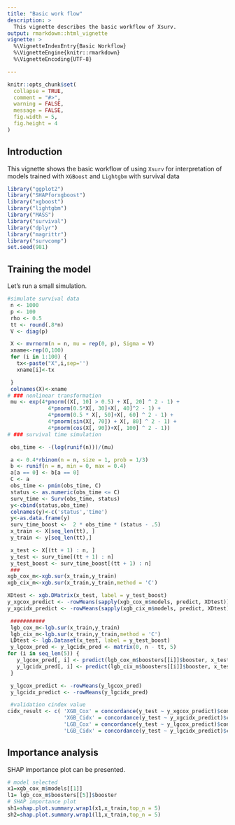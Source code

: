 ```yaml
---
title: "Basic work flow"
description: >
  This vignette describes the basic workflow of Xsurv.
output: rmarkdown::html_vignette
vignette: >
  %\VignetteIndexEntry{Basic Workflow}
  %\VignetteEngine{knitr::rmarkdown}
  %\VignetteEncoding{UTF-8}

---
```


```r
knitr::opts_chunk$set(
  collapse = TRUE,
  comment = "#>",
  warning = FALSE,
  message = FALSE,
  fig.width = 5,
  fig.height = 4
)
```

## Introduction

This vignette shows the basic workflow of using `Xsurv` for interpretation of models trained with `XGBoost` and `Lightgbm` with survival data

```r
library("ggplot2")
library("SHAPforxgboost")
library("xgboost")
library("lightgbm")
library("MASS")
library("survival")
library("dplyr")
library("magrittr")
library("survcomp")
set.seed(981)
```
## Training the model

Let's run a small simulation.

```r
#simulate survival data
 n <- 1000
 p <- 100
 rho <- 0.5
 tt <- round(.8*n)
 V <- diag(p)

 X <- mvrnorm(n = n, mu = rep(0, p), Sigma = V)
 xname<-rep(0,100)
 for (i in 1:100) {
   tx<-paste("X",i,sep='')
   xname[i]<-tx

 }
 colnames(X)<-xname
# ### nonlinear transformation
 mu <- exp(4*pnorm((X[, 10] > 0.5) + X[, 20] ^ 2 - 1) +
             4*pnorm(0.5*X[, 30]+X[, 40]^2 - 1) +
             4*pnorm(0.5 * X[, 50]+X[, 60] ^ 2 - 1) +
             4*pnorm(sin(X[, 70]) + X[, 80] ^ 2 - 1) +
             4*pnorm(cos(X[, 90])+X[, 100] ^ 2 - 1))
# ### survival time simulation

 obs_time <- -(log(runif(n)))/(mu)

 a <- 0.4*rbinom(n = n, size = 1, prob = 1/3)
 b <- runif(n = n, min = 0, max = 0.4)
 a[a == 0] <- b[a == 0]
 C <- a
 obs_time <- pmin(obs_time, C)
 status <- as.numeric(obs_time <= C)
 surv_time <- Surv(obs_time, status)
 y<-cbind(status,obs_time)
 colnames(y)<-c('status','time')
 y<-as.data.frame(y)
 surv_time_boost <-  2 * obs_time * (status - .5)
 x_train <- X[seq_len(tt), ]
 y_train <- y[seq_len(tt),]

 x_test <- X[(tt + 1) : n, ]
 y_test <- surv_time[(tt + 1) : n]
 y_test_boost <- surv_time_boost[(tt + 1) : n]
 ###
xgb_cox_m<-xgb.sur(x_train,y_train)
xgb_cix_m<-xgb.sur(x_train,y_train,method = 'C')

XDtest <- xgb.DMatrix(x_test, label = y_test_boost)
y_xgcox_predict <- -rowMeans(sapply(xgb_cox_m$models, predict, XDtest))
y_xgcidx_predict <- -rowMeans(sapply(xgb_cix_m$models, predict, XDtest))

 ###########
 lgb_cox_m<-lgb.sur(x_train,y_train)
 lgb_cix_m<-lgb.sur(x_train,y_train,method = 'C')
 LDtest <- lgb.Dataset(x_test, label = y_test_boost)
 y_lgcox_pred <- y_lgcidx_pred <- matrix(0, n - tt, 5)
for (i in seq_len(5)) {
   y_lgcox_pred[, i] <- predict(lgb_cox_m$boosters[[i]]$booster, x_test)
   y_lgcidx_pred[, i] <- predict(lgb_cix_m$boosters[[i]]$booster, x_test)
 }

 y_lgcox_predict <- -rowMeans(y_lgcox_pred)
 y_lgcidx_predict <- -rowMeans(y_lgcidx_pred)

 #validation cindex value
cidx_result <- c( 'XGB_Cox' = concordance(y_test ~ y_xgcox_predict)$con,
                  'XGB_Cidx' = concordance(y_test ~ y_xgcidx_predict)$con,
                  'LGB_Cox' = concordance(y_test ~ y_lgcox_predict)$con,
                  'LGB_Cidx' = concordance(y_test ~ y_lgcidx_predict)$con)

```
## Importance analysis

SHAP importance plot can be presented.

```r
# model selected
x1=xgb_cox_m$models[[1]]
l1= lgb_cox_m$boosters[[5]]$booster
# SHAP importance plot
sh1=shap.plot.summary.wrap1(x1,x_train,top_n = 5)
sh2=shap.plot.summary.wrap1(l1,x_train,top_n = 5)



```
